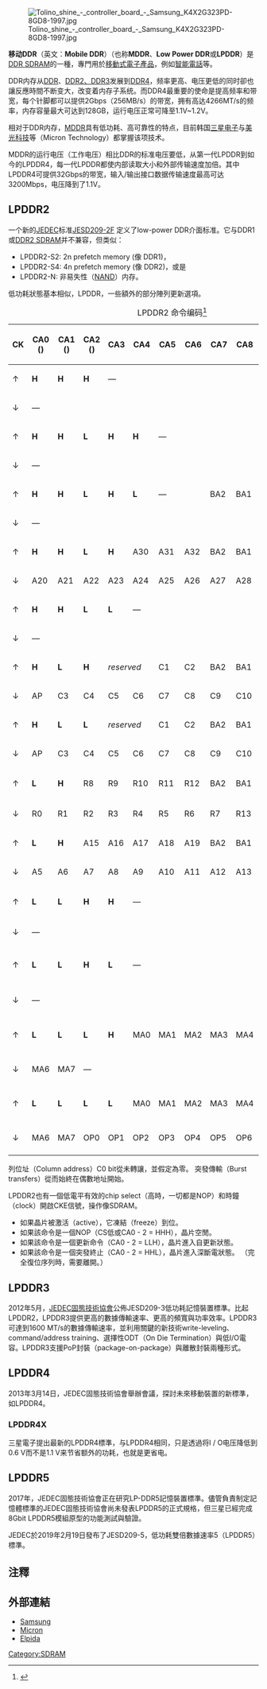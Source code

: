{{Expand language|1=en|time=2020-08-07T04:00:33+00:00}}
{{NoteTA
|G1 = IT
|1 = zh-cn:移动; zh-hk:流動; zh-tw:行動;
}}{{编修}}

[[File:Tolino_shine_-_controller_board_-_Samsung_K4X2G323PD-8GD8-1997.jpg|thumb]]

'''移动DDR'''（英文：'''Mobile DDR'''）（也称'''MDDR'''、'''Low Power DDR'''或'''LPDDR'''）是[[DDR_SDRAM|DDR SDRAM]]的一種，專門用於[[移动设备|移動式電子產品]]，例如[[智能電話|智能電話]]等。

DDR内存从[[DDR_SDRAM|DDR]]、[[DDR2_SDRAM|DDR2]][[DDR3_SDRAM|、DDR3]]发展到[[DDR4_SDRAM|DDR4]]，频率更高、电压更低的同时卻也讓反應時間不断变大，改变着内存子系统。而DDR4最重要的使命是提高频率和带宽，每个针脚都可以提供2Gbps（256MB/s）的带宽，拥有高达4266MT/s的频率，内存容量最大可达到128GB，运行电压正常可降至1.1V~1.2V。

相对于DDR内存，[[MDDR|MDDR]]具有低功耗、高可靠性的特点，目前韩国[[三星电子|三星电子]]与[[美光科技|美光科技]]等（Micron Technology）都掌握该项技术。

MDDR的运行电压（工作电压）相比DDR的标准电压要低，从第一代LPDDR到如今的LPDDR4，每一代LPDDR都使内部读取大小和外部传输速度加倍。其中LPDDR4可提供32Gbps的带宽，输入/输出接口数据传输速度最高可达3200Mbps，电压降到了1.1V。

==LPDDR2==
一个新的[[JEDEC|JEDEC]]标准[http://www.jedec.org/user/register?destination=node/16037 JESD209-2F] {{Wayback|url=http://www.jedec.org/user/register?destination=node%2F16037 |date=20200507145615 }}定义了low-power DDR介面标准。它与DDR1或[[DDR2_SDRAM|DDR2 SDRAM]]并不兼容，但类似：
* LPDDR2-S2: 2n prefetch memory (像 DDR1)，
* LPDDR2-S4: 4n prefetch memory (像 DDR2)，或是
* LPDDR2-N: 非易失性（[[NAND|NAND]]）内存。

低功耗狀態基本相似，LPDDR，一些額外的部分陣列更新選項。
{|class="wikitable" style="text-align:center;"
|+ LPDDR2 命令编码<ref name="lpddr2">{{Citation |url=http://www.jedec.org/sites/default/files/docs/JESD209-2B.pdf |title=JEDEC Standard: Low Power Double Data Rate 2 (LPDDR2) |date=February 2010 |accessdate=2010-12-30 |publisher=JEDEC Solid State Technology Association |archive-date=2012-03-04 |archive-url=https://web.archive.org/web/20120304051326/http://www.jedec.org/sites/default/files/docs/JESD209-2B.pdf |dead-url=no }}</ref>
|-
! CK || CA0<br/>({{overline|RAS}}) || CA1<br/>({{overline|CAS}}) || CA2<br/>({{overline|WE}}) || CA3 || CA4 || CA5 || CA6 || CA7 || CA8 || CA9 || 操作
|-
| ↑ ||bgcolor=palegreen| '''H''' ||bgcolor=palegreen| '''H''' ||bgcolor=palegreen| '''H''' ||colspan=7 bgcolor=lightgrey| — || rowspan=2| NOP
|-
| ↓ ||colspan=10 bgcolor=lightgrey| —
|-
| ↑ ||bgcolor=palegreen| '''H''' ||bgcolor=palegreen| '''H''' ||bgcolor=palegreen| '''L''' ||bgcolor=palegreen| '''H''' ||bgcolor=palegreen| '''H''' ||colspan=5 bgcolor=lightgrey| — ||rowspan=2| 預先充電所有的 banks
|-
| ↓ ||colspan=10 bgcolor=lightgrey| —
|-
| ↑ ||bgcolor=palegreen| '''H''' ||bgcolor=palegreen| '''H''' ||bgcolor=palegreen| '''L''' ||bgcolor=palegreen| '''H''' ||bgcolor=palegreen| '''L''' ||colspan=2 bgcolor=lightgrey| — ||bgcolor=PaleTurquoise | BA2 ||bgcolor=PaleTurquoise | BA1 ||bgcolor=PaleTurquoise | BA0 ||rowspan=2| 預先充電一個 bank
|-
| ↓ ||colspan=10 bgcolor=lightgrey| —
|-
| ↑ ||bgcolor=palegreen| '''H''' ||bgcolor=palegreen| '''H''' ||bgcolor=palegreen| '''L''' ||bgcolor=palegreen| '''H''' || A30 || A31 || A32 ||bgcolor=PaleTurquoise | BA2 ||bgcolor=PaleTurquoise | BA1 ||bgcolor=PaleTurquoise | BA0 ||rowspan=2| Preactive<br/>(LPDDR2-N only)
|-
| ↓ || A20 || A21 || A22 || A23 || A24 || A25 || A26 || A27 || A28 || A29
|-
| ↑ ||bgcolor=palegreen| '''H''' ||bgcolor=palegreen| '''H''' ||bgcolor=palegreen| '''L''' ||bgcolor=palegreen| '''L''' ||colspan=6 bgcolor=lightgrey| — || rowspan=2| 突發中止
|-
| ↓ ||colspan=10 bgcolor=lightgrey| —
|-
| ↑ ||bgcolor=palegreen| '''H''' ||bgcolor=palegreen| '''L''' ||bgcolor=palegreen| '''H''' ||colspan=2 bgcolor=lightgrey| ''reserved'' || C1 || C2 ||bgcolor=PaleTurquoise | BA2 ||bgcolor=PaleTurquoise | BA1 ||bgcolor=PaleTurquoise | BA0 ||rowspan=2| 讀<br/>(AP=auto-precharge)
|-
| ↓ ||bgcolor=lightpink| AP || C3 || C4 || C5 || C6 || C7 || C8 || C9 || C10 || C11
|-
| ↑ ||bgcolor=palegreen| '''H''' ||bgcolor=palegreen| '''L''' ||bgcolor=palegreen| '''L''' ||colspan=2 bgcolor=lightgrey| ''reserved'' || C1 || C2 ||bgcolor=PaleTurquoise | BA2 ||bgcolor=PaleTurquoise | BA1 ||bgcolor=PaleTurquoise | BA0 ||rowspan=2| 寫<br/>(AP=auto-precharge)
|-
| ↓ ||bgcolor=lightpink| AP || C3 || C4 || C5 || C6 || C7 || C8 || C9 || C10 || C11
|-
| ↑ ||bgcolor=palegreen| '''L''' ||bgcolor=palegreen| '''H''' || R8 || R9 || R10 || R11 || R12 ||bgcolor=PaleTurquoise | BA2 ||bgcolor=PaleTurquoise | BA1 ||bgcolor=PaleTurquoise | BA0 ||rowspan=2| 激活<br/>(R0–14=Row address)
|-
| ↓ || R0 || R1 || R2 || R3 || R4 || R5 || R6 || R7 || R13 || R14
|-
| ↑ ||bgcolor=palegreen| '''L''' ||bgcolor=palegreen| '''H''' || A15 || A16 || A17 || A18 || A19 ||bgcolor=PaleTurquoise | BA2 ||bgcolor=PaleTurquoise | BA1 ||bgcolor=PaleTurquoise | BA0 ||rowspan=2| 激活<br/>(LPDDR2-N only)
|-
| ↓ || A5 || A6 || A7 || A8 || A9 || A10 || A11 || A12 || A13 || A14 
|-
| ↑ ||bgcolor=palegreen| '''L''' ||bgcolor=palegreen| '''L''' ||bgcolor=palegreen| '''H''' ||bgcolor=palegreen| '''H''' ||colspan=6 bgcolor=lightgrey| — ||rowspan=2| 更新所有的 banks<br/>(LPDDR2-Sx only)
|-
| ↓ ||colspan=10 bgcolor=lightgrey| —
|-
| ↑ ||bgcolor=palegreen| '''L''' ||bgcolor=palegreen| '''L''' ||bgcolor=palegreen| '''H''' ||bgcolor=palegreen| '''L''' ||colspan=6 bgcolor=lightgrey| — ||rowspan=2| 更新一個 bank<br/>(Round-robin addressing)
|-
| ↓ ||colspan=10 bgcolor=lightgrey| —
|-
| ↑ ||bgcolor=palegreen| '''L''' ||bgcolor=palegreen| '''L''' ||bgcolor=palegreen| '''L''' ||bgcolor=palegreen| '''H''' || MA0 || MA1 || MA2 || MA3 || MA4 || MA5 ||rowspan=2| Mode register read<br/>(MA0–7=Address)
|-
| ↓ || MA6 || MA7 ||colspan=8 bgcolor=lightgrey| —
|-
| ↑ ||bgcolor=palegreen| '''L''' ||bgcolor=palegreen| '''L''' ||bgcolor=palegreen| '''L''' ||bgcolor=palegreen| '''L''' || MA0 || MA1 || MA2 || MA3 || MA4 || MA5 ||rowspan=2| Mode register write<br/>(OP0–7=Data)
|-
| ↓ || MA6 || MA7 || OP0 || OP1 || OP2 || OP3 || OP4 || OP5 || OP6 || OP7
|}

列位址（Column address）C0 bit從未轉讓，並假定為零。 突發傳輸（Burst transfers）從而始終在偶數地址開始。

LPDDR2也有一個低電平有效的chip select（高時，一切都是NOP）和時鐘（clock）開啟CKE信號，操作像SDRAM。
*如果晶片被激活（active），它凍結（freeze）到位。
*如果該命令是一個NOP（CS低或CA0 - 2 = HHH），晶片空閒。
*如果該命令是一個更新命令（CA0 - 2 = LLH），晶片進入自更新狀態。
*如果該命令是一個突發終止（CA0 - 2 = HHL），晶片進入深斷電狀態。 （完全復位序列時，需要離開。）

== LPDDR3 ==
2012年5月，[[JEDEC|JEDEC固態技術協會]]公佈JESD209-3低功耗記憶裝置標準。比起LPDDR2，LPDDR3提供更高的數據傳輸速率、更高的頻寬與功率效率。LPDDR3可達到1600 MT/s的數據傳輸速率，並利用關鍵的新技術write-leveling、command/address training、選擇性ODT（On Die Termination）與低I/O電容。LPDDR3支援PoP封裝（package-on-package）與離散封裝兩種形式。

== LPDDR4 ==
2013年3月14日，JEDEC固態技術協會舉辦會議，探討未來移動裝置的新標準，如LPDDR4。

=== LPDDR4X ===
三星電子提出最新的LPDDR4標準，与LPDDR4相同，只是透過将I / O电压降低到0.6 V而不是1.1 V来节省额外的功耗，也就是更省电。

== LPDDR5 ==
2017年，JEDEC固態技術協會正在研究LP-DDR5記憶裝置標準。儘管負責制定記憶體標準的JEDEC固態技術協會尚未發表LPDDR5的正式規格，但三星已經完成8Gbit LPDDR5模組原型的功能測試與驗證。

JEDEC於2019年2月19日發布了JESD209-5，低功耗雙倍數據速率5（LPDDR5）標準。

== 注釋 ==
{{reflist}}
== 外部連結 ==
* [http://www.samsung.com/global/business/semiconductor/products/dram/Products_MobileSDRAM.html Samsung] {{Wayback|url=http://www.samsung.com/global/business/semiconductor/products/dram/Products_MobileSDRAM.html |date=20110903021322 }}
* [https://web.archive.org/web/20080520121425/http://www.micron.com/products/dram/mobiledram Micron]
* [https://web.archive.org/web/20110829044651/http://www.elpida.com/en/products/mobile.html Elpida]

{{DRAM}}
[[Category:SDRAM|Category:SDRAM]]